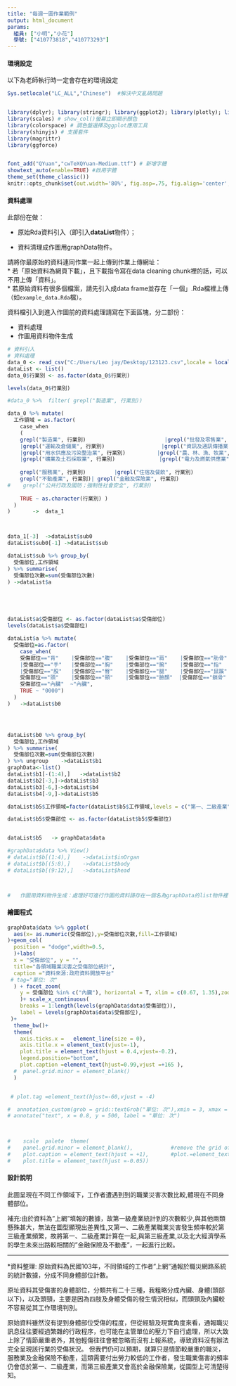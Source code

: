 ```yaml
---
title: "每週一圖作業範例"
output: html_document
params:
  組員: ["小明","小花"]  
  學號: ["410773818","410773293"]
---
```


#### 環境設定

以下為老師執行時一定會存在的環境設定
```r
Sys.setlocale("LC_ALL","Chinese")  #解決中文亂碼問題


library(dplyr); library(stringr); library(ggplot2); library(plotly); library(lubridate); library(readr); library(tidyr); library(showtext);library(ggthemes);library(tidyselect); library(grDevices) # 不同顏色模型代碼的呈現及轉換
library(scales) # show_col()螢幕立即顯示顏色
library(colorspace) # 調色盤選擇及ggplot應用工具
library(shinyjs) # 支援套件
library(magrittr)
library(ggforce)


font_add("QYuan","cwTeXQYuan-Medium.ttf") # 新增字體
showtext_auto(enable=TRUE) #啟用字體
theme_set(theme_classic())
knitr::opts_chunk$set(out.width='80%', fig.asp=.75, fig.align='center', fig.showtext=T)
```

#### 資料處理

此部份在做：

  * 原始Rda資料引入（即引入**dataList**物件）；
  
  * 資料清理成作圖用graphData物件。

請將你最原始的資料連同作業一起上傳到作業上傳網址：  
  * 若「原始資料為網頁下載」，且下載指令寫在data cleaning chunk裡的話，可以不用上傳「資料」。  
  * 若原始資料有很多個檔案，請先引入成data frame並存在「一個」.Rda檔裡上傳（如`example_data.Rda`檔）。  

資料檔引入到進入作圖前的資料處理請寫在下面區塊，分二部份：

  * 資料處理  
  * 作圖用資料物件生成
  
```r
# 資料引入
# 資料處理  
data_0 <- read_csv("C:/Users/Leo jay/Desktop/123123.csv",locale = locale(encoding = "BIG5"))
dataList <- list()
data_0$行業別 <- as.factor(data_0$行業別)

levels(data_0$行業別)

#data_0 %>%  filter( grepl("製造業", 行業別)) 

data_0 %>% mutate(
  工作領域 = as.factor(
    case_when
    (
    grepl("製造業", 行業別)                         |grepl("批發及零售業", 行業別)          |grepl("產業用機械設備維修及安裝業", 行業別) 
    |grepl("運輸及倉儲業", 行業別)                  |grepl("資訊及通訊傳播業", 行業別)      |grepl("營造業", 行業別)      
    |grepl("用水供應及污染整治業", 行業別)          |grepl("農、林、漁、牧業", 行業別)      |grepl("印刷及資料儲存媒體複製業", 行業別) 
    |grepl("礦業及土石採取業", 行業別)              |grepl("電力及燃氣供應業", 行業別)      |grepl("紡織業", 行業別) ~"第一、二級產業",
      
    grepl("服務業", 行業別)         |grepl("住宿及餐飲", 行業別)                             ~ "第三級產業",
    grepl("不動產業", 行業別)| grepl("金融及保險業", 行業別)                                ~ "金融保險及不動產"    ,
#    grepl("公共行政及國防；強制性社會安全", 行業別)                                         ~ "公共行政及軍警",  
    
    TRUE ~ as.character(行業別) )
  )
)       ->  data_1



data_1[-3]  ->dataList$sub0  
dataList$sub0[-1] ->dataList$sub

dataList$sub %>% group_by(
  受傷部位,工作領域
) %>% summarise(
  受傷部位次數=sum(受傷部位次數)
) ->dataList$a





dataList$a$受傷部位 <- as.factor(dataList$a$受傷部位)
levels(dataList$a$受傷部位)

dataList$a %>% mutate(
  受傷部位=as.factor(
    case_when(
    受傷部位=="背"    |受傷部位=="腹"    |受傷部位=="肩"    |受傷部位=="肋骨"  |受傷部位=="前膊"  |受傷部位=="上膊"
    |受傷部位=="手"   |受傷部位=="胸"    |受傷部位=="腕"    |受傷部位=="指"    |受傷部位=="肘"    |受傷部位=="足"  
    |受傷部位=="股"   |受傷部位=="臀"    |受傷部位=="腿"    |受傷部位=="鼠蹊"       ~"身體(頭部以下)",
    受傷部位=="頭"    |受傷部位=="頸"    |受傷部位=="臉顏"  |受傷部位=="鎖骨"       ~"頭頸",
    受傷部位=="內臟"  ~"內臟",
    TRUE ~ "0000")
  )
)   ->dataList$b0




dataList$b0 %>% group_by(
  受傷部位,工作領域
) %>% summarise(
  受傷部位次數=sum(受傷部位次數)
) %>% ungroup    ->dataList$b1
graphData<-list()
dataList$b1[-(1:4),]   ->dataList$b2
dataList$b2[-3,]->dataList$b3
dataList$b3[-6,]->dataList$b4
dataList$b4[-9,]->dataList$b5

dataList$b5$工作領域=factor(dataList$b5$工作領域,levels = c("第一、二級產業","第三級產業","金融保險及不動產"))

dataList$b5$受傷部位 <- as.factor(dataList$b5$受傷部位)


dataList$b5   -> graphData$data

#graphData$data %>% View()
# dataList$b[(1:4),]    ->dataList$inOrgan
# dataList$b[(5:8),]    ->dataList$body
# dataList$b[(9:12),]   ->dataList$head 



#   作圖用資料物件生成：處理好可進行作圖的資料請存在一個名為graphData的list物件裡

```


#### 繪圖程式

```r
graphData$data %>% ggplot(
  aes(x= as.numeric(受傷部位),y=受傷部位次數,fill=工作領域)
)+geom_col(
  position = "dodge",width=0.5,
  )+labs(
  x = "受傷部位", y = "",
  title="各領域職業災害之受傷部位統計",
  caption ="資料來源:政府資料開放平台" 
 # tag="單位: 次"
  ) + facet_zoom(
    y = 受傷部位 %in% c("內臟"), horizontal = T, xlim = c(0.67, 1.35),zoom.size=0.4,show.area = T,inheri
    )+ scale_x_continuous(
    breaks = 1:length(levels(graphData$data$受傷部位)),
    label = levels(graphData$data$受傷部位),
 )+
  theme_bw()+
  theme(
    axis.ticks.x =   element_line(size = 0),
    axis.title.x = element_text(vjust=-1),
    plot.title = element_text(hjust = 0.4,vjust=-0.2),
    legend.position="bottom",
    plot.caption =element_text(hjust=0.99,vjust =+165 ),
  #  panel.grid.minor = element_blank()
  )


 # plot.tag =element_text(hjust=-60,vjust = -4)

#  annotation_custom(grob = grid::textGrob("單位: 次"),xmin = 3, xmax = 3, ymin = 5200, ymax = 5200)
# annotate("text", x = 0.8, y = 500, label = "單位: 次")
  


#    scale  palete  theme(
#    panel.grid.minor = element_blank(),            #remove the grid of legend
#    plot.caption = element_text(hjust = +1),       #plot.=element_text(.just=)   移動位子   
#    plot.title = element_text(hjust =-0.05))

```


#### 設計說明
此圖呈現在不同工作領域下，工作者遭遇到到的職業災害次數比較,體現在不同身體部位。

補充:由於資料為"上網"填報的數據，故第一級產業統計到的次數較少,與其他兩類懸殊甚大，無法在圖型顯現出差異性,又第一、二級產業職業災害發生頻率較於第三級產業頻繁，故將第一、二級產業計算在一起,與第三級產業,以及北大經濟學系的學生未來出路較相關的"金融保險及不動產"，一起進行比較。

*** 
*資料整理:
原始資料為民國103年，不同領域的工作者"上網"通報於職災網路系統的統計數據，分成不同身體部位計數。

原址資料其受傷害的身體部位，分類共有二十三種，我粗略分成內臟、身體(頭部以下)，以及頭頸，主要是因為四肢及身體受傷的發生情況相似，而頭頸及內臟較不容易從其工作環境判別。

原始資料雖然沒有提到身體部位受傷的程度，但從經驗及現實角度來看，通報職災訊息往往要經過繁雜的行政程序，也可能在主管單位的壓力下自行處理，所以大致上除了情節嚴重者外，其他輕傷往往會被忽略而沒有上報系統，導致資料沒有辦法完全呈現該行業的受傷狀況。
但我們仍可以預期，就算只是情節較嚴重的職災，服務業及金融保險不動產，這類需要付出勞力較低的工作者，發生職業傷害的頻率仍會低於第一、二級產業，而第三級產業又會高於金融保險業，從圖型上可清楚得知。









